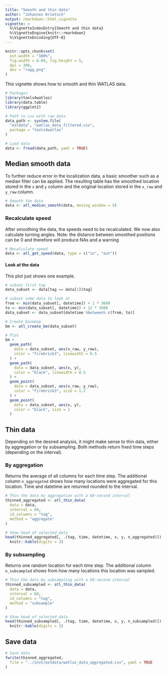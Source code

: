 ```yaml
---
title: "Smooth and thin data"
author: "Johannes Krietsch"
output: rmarkdown::html_vignette
vignette: >
  %\VignetteIndexEntry{Smooth and thin data}
  %\VignetteEngine{knitr::rmarkdown}
  %\VignetteEncoding{UTF-8}
---
```


```r
knitr::opts_chunk$set(
  out.width = "100%",
  fig.width = 8.89, fig.height = 5,
  dpi = 300,
  dev = "ragg_png"
)
```

 This vignette shows how to smooth and thin WATLAS data. 

```r
# Packages
library(tools4watlas)
library(data.table)
library(ggplot2)

# Path to csv with raw data
data_path <- system.file(
  "extdata", "watlas_data_filtered.csv",
  package = "tools4watlas"
)

# Load data
data <- fread(data_path, yaml = TRUE)

```


## Median smooth data

To further reduce error in the localization data, a basic smoother such as a median filter can be applied. The resulting table has the smoothed location stored in the `x` and `y` column and the original location stored in the `x_raw` and `y_raw` column. 

```r
# Smooth the data
data <- atl_median_smooth(data, moving_window = 5)
```

### Recalculate speed

After smoothing the data, the speeds need to be recalculated. We now also calculate turning angles. 
Note: the distance between smoothed positions can be 0 and therefore will produce NAs and a warning

```r
# Recalculate speed
data <- atl_get_speed(data, type = c("in", "out"))
```

#### Look at the data

This plot just shows one example.

```r
# subset first tag
data_subset <- data[tag == data[1]$tag]

# subset some data to look at
from <- min(data_subset[, datetime]) + 1 * 3600
to <- min(data_subset[, datetime]) + 12 * 3600
data_subset <- data_subset[datetime %between% c(from, to)]

# Create basemap
bm <- atl_create_bm(data_subset)

# Plot
bm +
  geom_path(
    data = data_subset, aes(x_raw, y_raw),
    color = "firebrick3", linewidth = 0.5
  ) +
  geom_path(
    data = data_subset, aes(x, y),
    color = "black", linewidth = 0.5
  ) +
  geom_point(
    data = data_subset, aes(x_raw, y_raw),
    color = "firebrick3", size = 1.2
  ) +
  geom_point(
    data = data_subset, aes(x, y),
    color = "black", size = 1
  )
```


## Thin data

Depending on the desired analysis, it might make sense to thin data, either by aggregation or by subsampling. Both methods return fixed time steps (depending on the interval). 

### By aggregation

Returns the average of all columns for each time step. The additional column `n_aggregated` shows how many locations were aggregated for this location. Time and datetime are returned rounded to the interval.

```r
# Thin the data by aggregation with a 60-second interval
thinned_aggregated <- atl_thin_data(
  data = data,
  interval = 60,
  id_columns = "tag",
  method = "aggregate"
)

# Show head of selected data
head(thinned_aggregated[, .(tag, time, datetime, x, y, n_aggregated)]) |>
  knitr::kable(digits = 2)
```

### By subsampling

Returns one random location for each time step. The additional column `n_subsampled` shows from how many locations this location was sampled.

```r
# Thin the data by subsampling with a 60-second interval
thinned_subsampled <- atl_thin_data(
  data = data,
  interval = 60,
  id_columns = "tag",
  method = "subsample"
)

# Show head of selected data
head(thinned_subsampled[, .(tag, time, datetime, x, y, n_subsampled)]) |>
  knitr::kable(digits = 2)
```


## Save data

```r
# Save data
fwrite(thinned_aggregated,
  file = "../inst/extdata/watlas_data_aggregated.csv", yaml = TRUE
)
```

